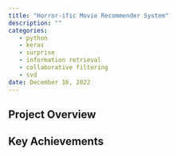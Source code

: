 ```yaml
---
title: "Horror-ific Movie Recommender System"
description: ""
categories: 
   - python
   - keras
   - surprise
   - information retrieval
   - collaborative filtering
   - svd
date: December 16, 2022
---
```



## Project Overview

## Key Achievements